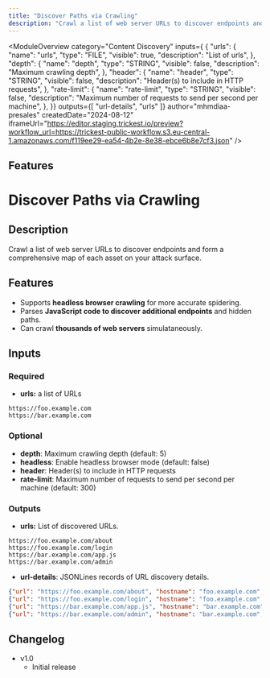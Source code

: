 ```yaml
---
title: "Discover Paths via Crawling"
description: "Crawl a list of web server URLs to discover endpoints and form a comprehensive map of each asset on your attack surface"
---
```



<ModuleOverview 
  category="Content Discovery"
  inputs={ {
  "urls": {
    "name": "urls",
    "type": "FILE",
    "visible": true,
    "description": "List of urls",
  },
  "depth": {
    "name": "depth",
    "type": "STRING",
    "visible": false,
    "description": "Maximum crawling depth",
  },
  "header": {
    "name": "header",
    "type": "STRING",
    "visible": false,
    "description": "Header(s) to include in HTTP requests",
  },
  "rate-limit": {
    "name": "rate-limit",
    "type": "STRING",
    "visible": false,
    "description": "Maximum number of requests to send per second per machine",
  },
}}
  outputs={[ 
    "url-details",
    "urls"
  ]}
  author="mhmdiaa-presales"
  createdDate="2024-08-12"
  iframeUrl="https://editor.staging.trickest.io/preview?workflow_url=https://trickest-public-workflow.s3.eu-central-1.amazonaws.com/f119ee29-ea54-4b2e-8e38-ebce6b8e7cf3.json"
/>

## Features
# Discover Paths via Crawling

## Description
Crawl a list of web server URLs to discover endpoints and form a comprehensive map of each asset on your attack surface.

## Features
- Supports **headless browser crawling** for more accurate spidering.
- Parses **JavaScript code to discover additional endpoints** and hidden paths.
- Can crawl **thousands of web servers** simulataneously.

## Inputs
### Required
- **urls:** a list of URLs
```
https://foo.example.com
https://bar.example.com
```

### Optional
- **depth**: Maximum crawling depth (default: 5)
- **headless**: Enable headless browser mode (default: false)
- **header**: Header(s) to include in HTTP requests
- **rate-limit**: Maximum number of requests to send per second per machine (default: 300)

### Outputs
- **urls:** List of discovered URLs.
```
https://foo.example.com/about
https://foo.example.com/login
https://bar.example.com/app.js
https://bar.example.com/admin
```

- **url-details**: JSONLines records of URL discovery details.
```json
{"url": "https://foo.example.com/about", "hostname": "foo.example.com", "domain_name": "example.com", "data_source": "crawling", "status_code": 200, "content_length": 9283}
{"url": "https://foo.example.com/login", "hostname": "foo.example.com", "domain_name": "example.com", "data_source": "crawling", "status_code": 200, "content_length": 2031}
{"url": "https://bar.example.com/app.js", "hostname": "bar.example.com", "domain_name": "example.com", "data_source": "crawling", "status_code": 200, "content_length": 4212}
{"url": "https://bar.example.com/admin", "hostname": "bar.example.com", "domain_name": "example.com", "data_source": "crawling", "status_code": 403, "content_length": 385}
```

## Changelog
- v1.0
    - Initial release